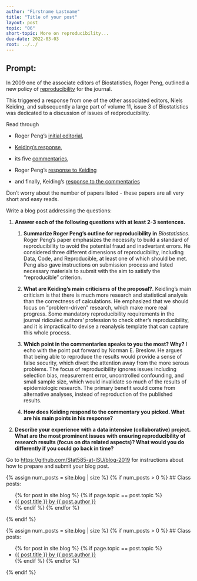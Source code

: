 ```yaml
---
author: "Firstname Lastname"
title: "Title of your post"
layout: post
topic: "06"
short-topic: More on reproducibility...
due-date: 2022-03-03
root: ../../
---
```


## Prompt:

In 2009 one of the associate editors of Biostatistics, Roger Peng, outlined a new policy of [reproducibility](https://doi.org/10.1093/biostatistics/kxp014) for the journal. 

This triggered a response from one of the other associated editors, Niels Keiding, and subsequently a large part of volume 11, issue 3 of Biostatistics was dedicated to a discussion of issues of redproducibility. 


Read through 

- Roger Peng's [initial editorial](https://doi.org/10.1093/biostatistics/kxp014), 

- [Keiding's response](https://doi.org/10.1093/biostatistics/kxq033),

- its five [commentaries](https://academic.oup.com/biostatistics/issue/11/3),  

- Roger Peng's [response to Keiding](https://doi.org/10.1093/biostatistics/kxq032)

- and finally, Keiding's [response to the commentaries](https://doi.org/10.1093/biostatistics/kxq034)

Don't worry about the number of papers listed - these papers are all very short and easy reads. 


Write a blog post addressing the questions: 

1. **Answer each of the following questions with at least 2-3 sentences.**

    1. **Summarize Roger Peng's outline for reproducibility in** *Biostatistics*. 
        Roger Peng's paper emphasizes the necessity to build a standard of reproducibility to avoid the potential fraud and inadvertant errors. He considered three different dimensions of reproducibility, including Data, Code, and Reproducible, at least one of which should be met. Peng also gave instructions on submission process and listed necessary materials to submit with the aim to satisfy the “reproducible” criterion.


    2. **What are Keiding's main criticisms of the proposal?**. 
        Keidling's main criticism is that there is much more research and statistical analysis than the correctness of calculations. He emphasized that we should focus on “problem-driven” research, which make more real progress. Some mandatory reproducibility requirements in the journal ridiculed authors' profession to check other's reproducibility, and it is impractical to devise a reanalysis template that can capture this whole process. 


    3. **Which point in the commentaries speaks to you the most? Why?**
         I echo with the point put forward by Norman E. Breslow. He argues that being able to reproduce the results would provide  a sense of false security, which divert the attention away from the more serous problems. The focus of reproducibility ignores issues including selection bias, measurement error, uncontrolled confounding, and small sample size, which would invalidate so much of the results of epidemiologic research. The primary benefit would come from alternative analyses, instead of reproduction of the published results.

    
    4. **How does Keiding respond to the commentary you picked. What are his main points in his response?**
    
    
    
2. **Describe your experience with a data intensive (collaborative) project. What are the most prominent issues with ensuring reproducibility of research results (focus on dta related aspects)? What would you do differently if you could go back in time?**


Go to [https://github.com/Stat585-at-ISU/blog-2019](https://github.com/Stat585-at-ISU/blog-2019) for instructions about how to prepare and submit your blog post.


{% assign num_posts = site.blog | size %}
{% if num_posts > 0 %}
## Class posts:

<ul>
{% for post in site.blog %}
  {% if page.topic == post.topic %}
  <li><a href="{{ post.url }}">{{ post.title }} by {{ post.author }}</a></li>
  {% endif %}
{% endfor %}
</ul>
{% endif %}



{% assign num_posts = site.blog | size %}
{% if num_posts > 0 %}
## Class posts:

<ul>
{% for post in site.blog %}
  {% if page.topic == post.topic %}
  <li><a href="{{ post.url }}">{{ post.title }} by {{ post.author }}</a></li>
  {% endif %}
{% endfor %}
</ul>
{% endif %}
